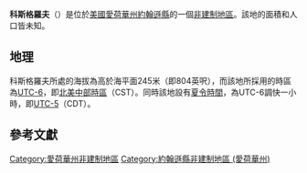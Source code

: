 {{noteTA
|G1=USState
|G2=地名
|G3=Unit
}}
{{Infobox settlement
|official_name            = 科斯格羅夫
|native_name = Cosgrove
|settlement_type          = [[非建制地區|非建制地區]]
|image_skyline            = 
|imagesize                = 
|image_map                = 
|mapsize                  = 
|pushpin_map              = USA Iowa
|pushpin_label            = 科斯格羅夫
|pushpin_label_position   = top
|pushpin_map_caption      = 科斯格羅夫在愛荷華州的位置
|subdivision_type         = [[世界政區索引|國家]]
|subdivision_type1        = [[美国州份|州份]]
|subdivision_type2        = [[愛荷華州行政区划|縣]]
|subdivision_name         = [[美国|美国]]
|subdivision_name1        = [[愛荷華州|愛荷華州]]
|subdivision_name2        = [[約翰遜縣_(愛荷華州)|約翰遜縣]]
|elevation_ft             = 804
|elevation_m              = 245
|area_total_km2           = 
|area_total_sq_mi         = 
|area_land_km2            = 
|area_land_sq_mi          = 
|area_water_km2           = 
|area_water_sq_mi         = 
|population_as_of         = 2010
|population_footnotes     = 
|population_total         = 
|population_metro         = 
|population_density_km2   = auto
|population_density_sq_mi = auto
|timezone                 = [[北美中部时区|北美中部时区]]
|utc_offset               = -6
|coordinates              = {{coord|41|38|34|N|91|44|09|W|display=inline,title}}
| coor_pinpoint           = 
| coordinates_footnotes   = 
|timezone_DST             = CDT
|utc_offset_DST           = -5
|postal_code_type         = [[美國郵區編號|郵區編號]]
|postal_code              = 
|area_code                = {{link-en|电话区号319|Area code 319|319}}
|blank_name = [[地名信息系统|GNIS ID]]
|blank_info = 455649<ref name="GNIS">{{cite gnis|455649|Cosgrove}}</ref>
}}
'''科斯格羅夫'''（{{lang-en|Cosgrove}}）是位於[[美國|美國]][[愛荷華州|愛荷華州]][[約翰遜縣_(愛荷華州)|約翰遜縣]]的一個[[非建制地區|非建制地區]]。該地的面積和人口皆未知。

== 地理 ==
科斯格羅夫所處的海拔為高於海平面245米（即804英呎），而該地所採用的時區為[[UTC-6|UTC-6]]，即[[北美中部時區|北美中部時區]]（CST）。同時該地設有[[夏令時間|夏令時間]]，為UTC-6調快一小時，即[[UTC-5|UTC-5]]（CDT）。

== 參考文獻 ==
{{reflist}}

{{約翰遜縣 (愛荷華州)}}

{{DEFAULTSORT:Cosgrove}}
[[Category:愛荷華州非建制地區|Category:愛荷華州非建制地區]]
[[Category:約翰遜縣非建制地區_(愛荷華州)|Category:約翰遜縣非建制地區 (愛荷華州)]]

{{Iowa-geo-stub}}